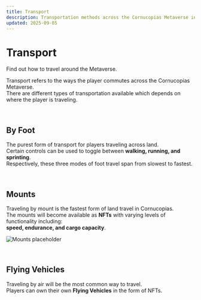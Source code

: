 ```yaml
---
title: Transport
description: Transportation methods across the Cornucopias Metaverse including foot travel, mounts, and flying vehicles.
updated: 2025-09-05
---
```


# Transport

Find out how to travel around the Metaverse.

Transport refers to the ways the player commutes across the Cornucopias Metaverse.  
There are different types of transportation available which depends on where the player is traveling.

<br />

## By Foot

The purest form of transport for players traveling across land.  
Certain controls can be used to toggle between **walking, running, and sprinting**.  
Respectively, these three modes of foot travel span from slowest to fastest.

<br />

## Mounts

Traveling by mount is the fastest form of land travel in Cornucopias.  
The mounts will become available as **NFTs** with varying levels of functionality including:  
**speed, endurance, and cargo capacity**.

![Mounts placeholder](/images/themed-zones/transport/mounts.avif)

<br />

## Flying Vehicles

Traveling by air will be the most common way to travel.  
Players can own their own **Flying Vehicles** in the form of NFTs.
